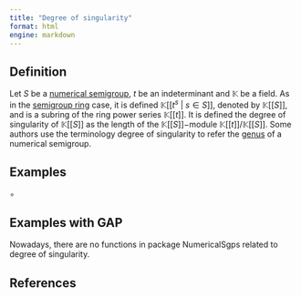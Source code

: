 ```yaml
---
title: "Degree of singularity"
format: html
engine: markdown
---
```


## Definition

Let $S$ be a [numerical semigroup](Numerical-semigroup.qmd), $t$ be an indeterminant and $\mathbb{K}$ be a field. As in the [semigroup ring](Semigroup-ring.qmd) case, it is defined $\mathbb{K}[[t^s ~ | ~ s \in S]]$, denoted by $\mathbb{K}[[S]]$, and is a subring of the ring power series $\mathbb{K}[[t]]$. It is defined the degree of singularity of $\mathbb{K}[[S]]$ as the length of the $\mathbb{K}[[S]]-$module $\mathbb{K}[[t]]/\mathbb{K}[[S]]$. Some authors use the terminology degree of singularity to refer the [genus](Genus.qmd) of a numerical semigroup.

## Examples

$\circ$

## Examples with GAP

Nowadays, there are no functions in package NumericalSgps related to degree of singularity.

## References
